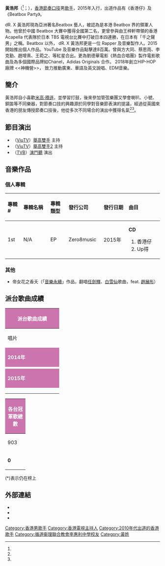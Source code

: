 {{Copy edit|time=2022-04-16T09:09:46+00:00}}
{{藝人
| name  = dR. X黃浩邦
| 類型 = 男歌手
| 暱稱 = dR. X 、RX、Rico.Xenophon
| 國籍 = {{CNHK}}
| 籍貫 =
| 出生日期 = {{birth date and age|1991|3|23}}<ref name="che">{{cite news |url=http://paper.wenweipo.com/2010/03/10/RW1003100007.htm |title=城客列傳：黃浩邦 要做藝人 |publisher=[[文汇报_(香港)|文匯報]] |location=香港 |date=2010-03-10 |access-date=2019-03-05 |archive-url=https://web.archive.org/web/20101203215610/http://paper.wenweipo.com/2010/03/10/RW1003100007.htm |archive-date=2010-12-03 |dead-url=yes }}</ref><ref name="topick">{{cite news |url=https://topick.hket.com/article/1712580/3%E5%80%8B90%E5%BE%8C%E8%A9%B1%E4%BD%A0%E7%9F%A5%EF%BC%9A%E5%A4%A2%E6%83%B3%E7%9A%84%E7%A2%BA%E5%8F%AF%E4%BB%A5%E7%95%B6%E9%A3%AF%E9%A3%9F |title=3個90後話你知：夢想的確可以當飯食 |publisher=[[ToPick|ToPick]] |date=2017-03-19 }}</ref>
| 出生地點 = 
| 教育程度 = [[博士|博士]]<ref name="che"/>
| 母校 = [[循道衞理聯合教會李惠利中學|循道衞理聯合教會李惠利中學]]
| 語言 = 廣東話、國語、英語
| 音樂類型 = [[HipHop_嘻哈音樂_Trap|HipHop 嘻哈音樂 Trap]]
| 職業 = [[職業歌手|職業歌手]]
| 出道日期 = 
| 出道地點 = {{HKG}}
| 出道作 = 《香港仔》
| 活躍年代 = 
| 唱片公司 = [[Zero8music|Zero8music]]（2014－）
| 经纪公司 = [[Zero8music|Zero8music]]（2014－）
| 網站 = http://www.hkbeatbox.hk/ 個人官方網站
}}

'''黃浩邦'''（{{lang-en|Rico.Xenophon、RX}}<ref name="che"/>；{{bd|1991年|3月23日}}），[[香港|香港]][[節奏口技|節奏口技]]男[[歌手|歌手]]，2015年入行，出道作品有《香港仔》及《Beatbox Party》。

dR. X 黃浩邦現為亞洲著名Beatbox 藝人，被認為是本港 Beatbox 界的領軍人物。他曾於中國 Beatbox 大賽中獲得全國第二名，更曾參與由王梓軒帶領的香港 Acapella 代表隊於日本 TBS 電視台比賽中打破日本四連勝，在日本有「千之聲男」之稱。Beatbox 以外， dR. X 黃浩邦更是一位 Rapper 及音樂製作人。2015 開始推出個人作品。YouTube 及音樂作品點擊達8百萬。曾與方大同、蔡恩雨、李克勤、趙增熹、王菀之、等紅星合出。更為劉德華電影《熱血合唱團》製作電影歌曲及為多個國際品牌如Chanel，Adidas Originals 合作。
2018年創立HIP-HOP 廠牌 <<神機營>>， 致力推動廣東、華語及英文說唱、EDM音樂。

==簡介==
黃浩邦自小喜歡[[米高·積遜|米高·積遜]]，並學習打鼓，後來參加管弦樂團又學會喇叭、小號、銅笛等不同樂器，對節奏口技的興趣源於同學對音樂節表演的提議，經過從英國來香港的朋友傳授節奏口技後，他從多次不同場合的演出中獲得名氣<ref name="che"/><ref name="topick"/>。

==節目演出==
*（[[ViuTV|ViuTV]]）[[舉高雙手|舉高雙手]] 主持
*（[[ViuTV|ViuTV]]）[[舉高雙手2|舉高雙手2]] 主持
*（[[TVB|TVB]]）[[演鬥聽|演鬥聽]] 演出

== 音樂作品 ==
===個人專輯===
{| class="wikitable"
!align="left" width="75px"| 專輯 #
!align="left" width="225px"| 專輯名稱
!align="left" width="125px"| 專輯類型
!align="left" width="125px"| 發行公司
!align="left" width="150px"| 發行日期
!align="left" width="250px"| 曲目
|-
! 1st
! N/A
| EP
| Zero8music
| 2015年
| {{HideH|曲目}}
'''CD'''
#香港仔
#Up得

{{HideF}}
|}

===其他===
*帝女花之香夭（「[[音樂永續|音樂永續]]」作品，翻唱[[任劍輝|任劍輝]]、[[白雪仙|白雪仙]]歌曲，feat. [[趙展彤|趙展彤]]）

==派台歌曲成績==
{| class="wikitable" cellpadding="1"
|-
! style="background:#CB74AD; color:white" colspan="7" | '''派台歌曲成績'''
|-
| width="160"| 唱片 || width="160"| 歌曲 || width="50"| 903 || width="50"| RTHK || width="50"| 997 || width="50"| TVB || width="180"| 備註
|-
! style="background:#CB74AD; color:white" colspan="7" | '''2014年'''
|-
|  || 香港仔 || - || - || - || - || 
|-
! style="background:#CB74AD; color:white" colspan="7" | '''2015年'''
|-
|  || Beatbox Party || - || - || - || - || 
|-
|  || 女神 || - || 18 || - || - || Featuring [[goldEN|goldEN]]
|-
|}
{| class="wikitable" cellpadding="1"
|-
! style="background:#CB74AD; color:white" colspan="5" | '''各台冠軍歌總數'''
|-
| width="50"| 903 || width="50"| RTHK || width="50"| 997 || width="50"| TVB || width="160"| 備註
|-
| '''0''' || '''0''' || '''0''' || '''0''' || '''四台冠軍歌總數：0'''
|}
(*)表示仍在榜上

==外部連結==
<!-- ------ 請注意 -----
非官方成立的歌迷/影迷/支援者網站、網頁、部落格、論壇等的連結，以及YouTube、Google Video之類的影像連結並不適合放在維基百科條目裡，請參考「Wikipedia:不適合維基百科的文章」。 -->
*{{official|http://www.hkbeatbox.hk/}}
*{{facebook|rxbeatbox}}
*{{Sinaweibo|ricoxenophon}}

[[Category:香港男歌手|Category:香港男歌手]]
[[Category:香港電視主持人|Category:香港電視主持人]]
[[Category:2010年代出道的香港歌手|Category:2010年代出道的香港歌手]]
[[Category:循道衞理聯合教會李惠利中學校友|Category:循道衞理聯合教會李惠利中學校友]]
[[Category:黃姓|Category:黃姓]]
